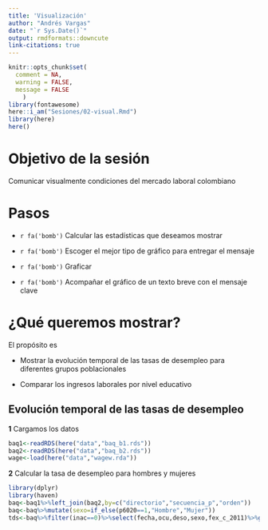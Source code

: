 ```yaml
---
title: 'Visualización'
author: "Andrés Vargas"
date: "`r Sys.Date()`"
output: rmdformats::downcute
link-citations: true
---
```


```r
knitr::opts_chunk$set(
  comment = NA, 
  warning = FALSE, 
  message = FALSE
    )
library(fontawesome)
here::i_am("Sesiones/02-visual.Rmd")
library(here)
here()
```

# Objetivo de la sesión

Comunicar visualmente condiciones del mercado laboral colombiano

# Pasos


- `r fa('bomb')` Calcular las estadísticas que deseamos mostrar

- `r fa('bomb')` Escoger el mejor tipo de gráfico para entregar el mensaje

- `r fa('bomb')` Graficar

- `r fa('bomb')` Acompañar el gráfico de un texto breve con el mensaje clave


# ¿Qué queremos mostrar?

El propósito es 

- Mostrar la evolución temporal de las tasas de desempleo para diferentes grupos poblacionales

- Comparar los ingresos laborales por nivel educativo

## Evolución temporal de las tasas de desempleo

**1** Cargamos los datos

```r
baq1<-readRDS(here("data","baq_b1.rds"))
baq2<-readRDS(here("data","baq_b2.rds"))
wage<-load(here("data","wagew.rda"))
```


**2** Calcular la tasa de desempleo para hombres y mujeres

```r
library(dplyr)
library(haven)
baq<-baq1%>%left_join(baq2,by=c("directorio","secuencia_p","orden"))
baq<-baq%>%mutate(sexo=if_else(p6020==1,"Hombre","Mujer"))
tds<-baq%>%filter(inac==0)%>%select(fecha,ocu,deso,sexo,fex_c_2011)%>%group_by(fecha,sexo)%>%summarise(td=weighted.mean(deso,fex_c_2011,na.rm=TRUE))%>%ungroup

```

